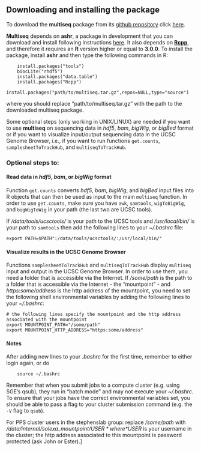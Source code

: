 Downloading and installing the package
--------------------------------------

To download the **multiseq** package from its [github repository](https://github.com/stephenslab/multiseq) click [here](https://github.com/stephenslab/multiseq/blob/master/package/multiseq.tar.gz?raw=true). 


**Multiseq** depends on **ashr**, a package in development that you can download and install following instructions [here](https://github.com/stephens999/ash/blob/master/README). It also depends on [**Rcpp**](http://cran.r-project.org/web/packages/Rcpp/index.html), and therefore it requires an **R** version higher or equal to **3.0.0**. To install the package, install **ashr** and then type the following commands in R:

```
    install.packages("tools")
    biocLite("rhdf5")
    install.packages("data.table")
    install.packages("Rcpp")
    install.packages("path/to/multiseq.tar.gz",repos=NULL,type="source")
```
where you should replace "path/to/multiseq.tar.gz" with the path to the downloaded multiseq package. 


Some optional steps (only working in UNIX/LINUX) are needed if you want to use **multiseq** on sequencing data in *hdf5*, *bam*, *bigWig*, or *bigBed* format or if you want to visualize input/output sequencing data in the UCSC Genome Browser, i.e., if you want to run functions `get.counts`, `samplesheetToTrackHub`, and `multiseqToTrackHub`.

### Optional steps to:

#### Read data in *hdf5*, *bam*, or *bigWig* format

Function `get.counts` converts *hdf5*, *bam*, *bigWig*, and *bigBed* input files into R objects that can then be used as input to the main `multiseq` function. In order to use `get.counts`, make sure you have `awk`, `samtools`, `wigToBigWig`, and `bigWigToWig` in your path (the last two are UCSC tools). 


If */data/tools/ucsctools/* is your path to the UCSC tools and */usr/local/bin/* is your path to `samtools` then add the following lines to your *~/.bashrc* file:

    export PATH=$PATH":/data/tools/ucsctools/:/usr/local/bin/"

#### Visualize results in the UCSC Genome Browser

Functions `samplesheetToTrackHub` and `multiseqToTrackHub` display `multiseq` input and output in the UCSC Genome Browser. In order to use them, you need a folder that is accessible via the Internet. If */some/path* is the path to a folder that is accessible via the Internet - the "mountpoint" - and *https:some/address* is the http address of the mountpoint, you need to set the following shell environmental variables by adding the following lines to your *~/.bashrc*:

    # the following lines specify the mountpoint and the http address associated with the mountpoint
    export MOUNTPOINT_PATH="/some/path"
    export MOUNTPOINT_HTTP_ADDRESS="https:some/address"


#### Notes

After adding new lines to your *.bashrc* for the first time, remember to either login again, or do 
    
```
    source ~/.bashrc 
```

Remember that when you submit jobs to a compute cluster (e.g. using SGE's qsub), they run in "batch mode" and may not execute your *~/.bashrc*. To ensure that your jobs have the correct environmental variables set, you should be able to pass a flag to your cluster submission command (e.g. the `-V` flag to `qsub`).


For PPS cluster users in the stephenslab group: replace */some/path* with */data/internal/solexa_mountpoint/$USER* where *$USER* is your username in the cluster; the http address associated to this mountpoint is password protected (ask John or Ester).]
